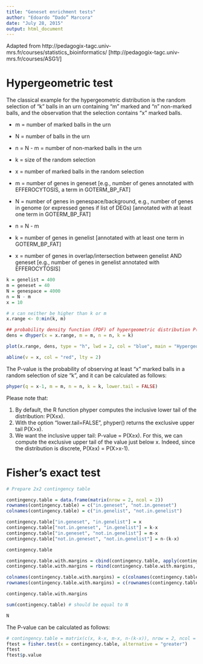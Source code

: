 ```yaml
---
title: "Geneset enrichment tests"
author: "Edoardo “Dado” Marcora"
date: "July 28, 2015"
output: html_document
---
```


Adapted from http://pedagogix-tagc.univ-mrs.fr/courses/statistics_bioinformatics/ [http://pedagogix-tagc.univ-mrs.fr/courses/ASG1/]

# Hypergeometric test

The classical example for the hypergeometric distribution is the random selection of "k" balls in an urn containing "m" marked and "n" non-marked balls, and the observation that the selection contains "x" marked balls.

- m = number of marked balls in the urn
- N = number of balls in the urn
- n = N - m = number of non-marked balls in the urn
- k = size of the random selection
- x = number of marked balls in the random selection

- m = number of genes in geneset [e.g., number of genes annotated with EFFEROCYTOSIS, a term in GOTERM_BP_FAT]
- N = number of genes in genespace/background, e.g., number of genes in genome (or expressed genes if list of DEGs) [annotated with at least one term in GOTERM_BP_FAT]
- n = N - m
- k = number of genes in genelist [annotated with at least one term in GOTERM_BP_FAT]
- x = number of genes in overlap/intersection between genelist AND geneset [e.g., number of genes in genelist annotated with EFFEROCYTOSIS]

```r
k = genelist = 400
m = geneset = 40
N = genespace = 4000
n = N - m
x = 10

# x can neither be higher than k or m
x.range <- 0:min(k, m)

## probability density function (PDF) of hypergeometric distribution P(X=x)
dens = dhyper(x = x.range, m = m, n = n, k = k)

plot(x.range, dens, type = "h", lwd = 2, col = "blue", main = "Hypergeometric distribution (PDF)", xlab = "x = # of marked balls in a random selection of size k", ylab = "density = P(X=x)", ylim = c(0, max(dens)))

abline(v = x, col = "red", lty = 2)
```

The P-value is the probability of observing at least "x" marked balls in a random selection of size "k", and it can be calculated as follows:

```r
phyper(q = x-1, m = m, n = n, k = k, lower.tail = FALSE)
```

Please note that:

1. By default, the R function phyper computes the inclusive lower tail of the distribution: P(X≤x).
2. With the option "lower.tail=FALSE", phyper() returns the exclusive upper tail P(X>x).
3. We want the inclusive upper tail: P-value = P(X≥x). For this, we can compute the exclusive upper tail of the value just below x. Indeed, since the distribution is discrete, P(X≥x) = P(X>x-1).

# Fisher's exact test

```r
# Prepare 2x2 contingency table

contingency.table = data.frame(matrix(nrow = 2, ncol = 2))
rownames(contingency.table) = c("in.geneset", "not.in.geneset")
colnames(contingency.table) = c("in.genelist", "not.in.genelist")

contingency.table["in.geneset", "in.genelist"] = x
contingency.table["not.in.geneset", "in.genelist"] = k-x
contingency.table["in.geneset", "not.in.genelist"] = m-x
contingency.table["not.in.geneset", "not.in.genelist"] = n-(k-x)

contingency.table

contingency.table.with.margins = cbind(contingency.table, apply(contingency.table, 1, sum))
contingency.table.with.margins = rbind(contingency.table.with.margins, apply(contingency.table.with.margins, 2, sum))

colnames(contingency.table.with.margins) = c(colnames(contingency.table), "total")
rownames(contingency.table.with.margins) = c(rownames(contingency.table), "total")

contingency.table.with.margins

sum(contingency.table) # should be equal to N

N
```

The P-value can be calculated as follows:

```r
# contingency.table = matrix(c(x, k-x, m-x, n-(k-x)), nrow = 2, ncol = 2)
ftest = fisher.test(x = contingency.table, alternative = "greater")
ftest
ftest$p.value
```
